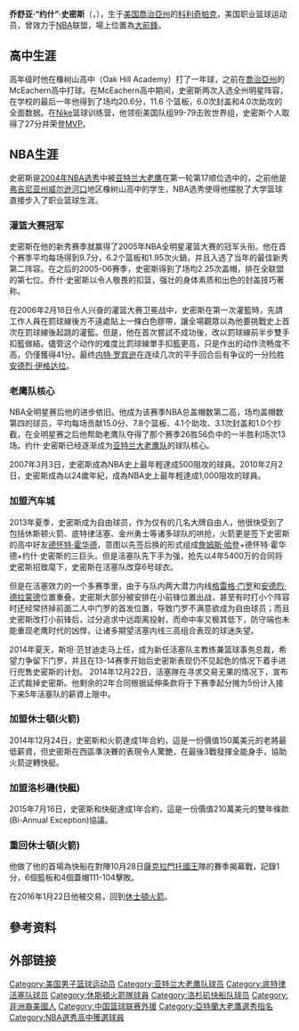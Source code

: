 {{noteTA
|G1=NBA
|G2=美国地名
|1=zh-cn:约什·史密斯; zh-tw:賈許·史密斯;
}}
{{infobox NBA Player
| image = Josh Smith 2014.jpg
| name = 约什·史密斯<br/>Josh Smith
| caption = 2014年[[底特律活塞|底特律活塞]]時期的史密斯
| nickname = 鷹王
| position = [[大前鋒|大前鋒]]/[[小前鋒|小前鋒]]
| height_ft = 6
| height_in = 9
| weight_lb  = 240
| team = 
| nationality = {{USA}}
| birth_date = {{birth date and age|mf=yes|1985|12|5}}
| birth_place = {{USA}}[[乔治亚州|乔治亚州]][[科利奇帕克_(佐治亚州)|科利奇帕克]]
| highschool = [[约翰·麦凯克伦高中|约翰·麦凯克伦高中]]<br>([[乔治亚州|乔治亚州]][[保德斯普林斯_(喬治亞州)|保德斯普林斯]])<br>[[橡树山高中|橡树山高中]]<br>([[弗吉尼亚州|弗吉尼亚州]][[威尔逊河口_(弗吉尼亚州)|威尔逊河口]])
| draft_round = 1
| draft_pick  = 17
| draft_year = 2004
| draft_team = [[亞特蘭大老鷹|亞特蘭大老鷹]]
| career_start = 2004
| career_end = 2017
| career_number = 5, 6
| years1 = {{nbay|2004|start}}–{{nbay|2012|end}}
| team1 = [[亞特蘭大老鷹|亞特蘭大老鷹]]
| years2 = {{nbay|2013|start}}–{{nbay|2014|start}}
| team2 = [[底特律活塞|底特律活塞]]
| years3 = {{nbay|2014|full=y}}
| team3 = [[休士頓火箭|休士頓火箭]]
| years4 = {{nbay|2015|start}}–{{nbay|2016|start}}
| team4 = [[洛杉磯快艇|洛杉磯快艇]]
| years5 = {{nbay|2016|start}}
| team5 = [[休士頓火箭|休士頓火箭]]
| years6 = 2016–2017
| team6 = [[四川金强蓝鲸篮球俱乐部|四川金强]]
| years7 = {{nbay|2017|start}}
| team7 = [[新奥尔良鹈鹕|新奥尔良鹈鹕]]
| awards = 
*[[NBA最佳防守阵容|NBA最佳防守第二阵容]] (2010)
*[[NBA最佳新秀阵容|NBA最佳新秀第二阵容]] (2005)
*[[NBA灌籃大賽|NBA灌籃大賽]]冠軍 (2005)
*全美巡回第一阵容 (2004)
*麦当劳高中明星赛 (2004)
| stats_league = NBA
| stat1label = [[得分_(籃球)|得分]]
| stat1value = 12,996 (14.5 ppg)
| stat2label = [[籃板|籃板]]
| stat2value = 6,653 (7.4 rpg)
| stat3label = [[阻攻|阻攻]]
| stat3value = 1,713 (1.9 bpg)
}}
'''乔舒亚·“约什”·史密斯'''（{{lang-en|Joshua "Josh" Smith}}，{{bd|1985年|11月5日}}），生于[[美国|美国]][[喬治亞州|喬治亞州]]的[[科利奇帕克_(佐治亚州)|科利奇帕克]]，美国职业篮球运动员，曾效力于[[NBA|NBA]]联盟，場上位置為[[大前鋒|大前鋒]]。

== 高中生涯 ==
高年级时他在橡树山高中（Oak Hill Academy）打了一年球，之前在[[喬治亞州|喬治亞州]]的McEachern高中打球。在McEachern高中期间，史密斯两次入选全州明星阵容，在学校的最后一年他得到了场均20.6分，11.6 个篮板，6.0次封盖和4.0次助攻的全面数据。在[[Nike|Nike]]篮球训练营，他领衔美国队组99-79击败世界组，史密斯个人取得了27分并荣登[[MVP|MVP]]。

== NBA生涯 ==
史密斯是[[2004年NBA选秀|2004年NBA选秀]]中被[[亚特兰大老鹰|亚特兰大老鹰]]在第一轮第17顺位选中的，之前他是[[弗吉尼亚州|弗吉尼亚州]][[威尔逊河口_(弗吉尼亚州)|威尔逊河口]]地区橡树山高中的学生，NBA选秀使得他摆脱了大学篮球直接步入了职业篮球生涯。

=== 灌篮大赛冠军 ===
史密斯在他的新秀赛季就赢得了2005年NBA全明星灌篮大赛的冠军头衔。他在首个赛季平均每场得到9.7分，6.2个篮板和1.95次火鍋，并且入选了当年的最佳新秀第二阵容。在之后的2005-06赛季，史密斯得到了场均2.25次盖帽，排在全联盟的第七位。乔什·史密斯以令人敬畏的扣篮，强壮的身体素质和出色的封盖技巧著称。

在2006年2月18日令人兴奋的灌篮大赛卫冕战中，史密斯在第一次灌籃時，先請工作人員在罰球線後方不遠處貼上一條白色膠帶，讓全場觀眾以為他要挑戰史上首次在罰球線後起跳的灌籃。但是，他在首次嘗試不成功後，改以罰球線前半步雙手扣籃做結。儘管这个动作的难度比罰球線單手扣籃更高，只是作出的动作流畅度不高，仍僅獲得41分。最终[[内特·罗宾逊|内特·罗宾逊]]在连续几次的平手回合后有争议的一分险胜[[安德烈·伊格达拉|安德烈·伊格达拉]]。

=== 老鹰队核心 ===
NBA全明星赛后他的进步依旧。他成为该赛季NBA总盖帽数第二高，场均盖帽数第四的球员，平均每场贡献15.0分、7.8个篮板、4.1个助攻、3.1次封盖和1.0个抄截，在全明星赛之后他帮助老鹰队夺得了那个赛季26胜56负中的一半胜利场次13场。约什·史密斯已经逐渐成为[[亚特兰大老鹰队|亚特兰大老鹰队]]的球队核心。

2007年3月3日，史密斯成為NBA史上最年輕達成500阻攻的球員。2010年2月2日，史密斯成為以24歲年紀，成為NBA史上最年輕達成1,000阻攻的球員。

=== 加盟汽车城 ===
2013年夏季，史密斯成为自由球员，作为仅有的几名大牌自由人，他很快受到了包括休斯顿火箭、底特律活塞、金州勇士等诸多球队的哄抢，火箭更是签下史密斯的高中好友[[德怀特·霍华德|德怀特·霍华德]]，意图以先签后换的形式组成[[詹姆斯·哈登|詹姆斯·哈登]]+德怀特·霍华德+约什·史密斯的三巨头。但是活塞队先下手为强，抢先以4年5400万的合同将史密斯招致麾下，史密斯在活塞队改穿6号球衣。

但是在活塞效力的一个多赛季里，由于与队内两大潜力内线[[格雷格·门罗|格雷格·门罗]]和[[安德烈·德拉蒙德|安德烈·德拉蒙德]]位置重叠，史密斯大部分被安排在小前锋位置出战，甚至有时打小个阵容时还经常挤掉前面二人中门罗的首发位置，导致门罗不满意欲成为自由球员；而且史密斯改打小前锋后，过分追求中远距离投射，而命中率又极其低下，防守端也未能重现老鹰时代的凶悍，让诸多期望活塞内线三高组合表现的球迷失望。

2014年夏天，斯坦·范甘迪走马上任，成为新任活塞队主教练兼篮球事务总裁，希望力争留下门罗，并且在13-14赛季开始后史密斯表现仍不见起色的情况下着手进行兜售史密斯的计划。
2014年12月22日，活塞隊在寻求交易无果的情况下，宣布正式裁掉史密斯。他剩余的2年合同根据延伸条款将于下赛季起分摊为5份计入接下来5年活塞队的薪資上限中。

=== 加盟休士頓(火箭) ===
2014年12月24日，史密斯和火箭達成1年合約，這是一份價值150萬美元的老將最低薪資，但史密斯在西區準決賽的表現令人驚艷，在最後3戰發揮全能身手，協助火箭逆轉快艇。

=== 加盟洛杉磯(快艇) ===
2015年7月16日，史密斯和快艇達成1年合約，這是一份價值210萬美元的雙年條款(Bi-Annual Exception)協議。

=== 重回休士頓(火箭) ===
他做了他的首場為快船在對陣10月28日[[薩克拉門托國王|薩克拉門托國王]]隊的賽季揭幕戰，記錄1分，6個籃板和4個蓋帽111-104擊敗。

在2016年1月22日他被交易，回到[[休士頓火箭|休士頓火箭]]。

== 參考资料 ==
{{reflist}}

== 外部链接 ==
{{2004 NBA Draft}}
{{Slam Dunk Contest Winners}}

{{Authority control}}
{{DEFAULTSORT:Smith, Josh}}
[[Category:美国男子篮球运动员|Category:美国男子篮球运动员]]
[[Category:亚特兰大老鹰队球员|Category:亚特兰大老鹰队球员]]
[[Category:底特律活塞队球员|Category:底特律活塞队球员]]
[[Category:休斯頓火箭隊球員|Category:休斯頓火箭隊球員]]
[[Category:洛杉矶快船队球员|Category:洛杉矶快船队球员]]
[[Category:非洲裔美國人|Category:非洲裔美國人]]

[[Category:中国篮球联赛外援|Category:中国篮球联赛外援]]
[[Category:亞特蘭大老鷹選秀指名|Category:亞特蘭大老鷹選秀指名]]
[[Category:NBA選秀高中獲選球員|Category:NBA選秀高中獲選球員]]